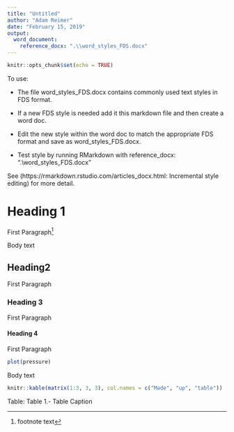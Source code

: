 ```yaml
---
title: "Untitled"
author: "Adam Reimer"
date: "February 15, 2019"
output: 
  word_document:
    reference_docx: ".\\word_styles_FDS.docx"
---
```


```r
knitr::opts_chunk$set(echo = TRUE)
```
To use:
  
* The file word_styles_FDS.docx contains commonly used text styles in FDS format.
  
* If a new FDS style is needed add it this markdown file and then create a word doc.
  
* Edit the new style within the word doc to match the appropriate FDS format and save as word_styles_FDS.docx.
  
* Test style by running RMarkdown with reference_docx: ".\\word_styles_FDS.docx"
  
See (https://rmarkdown.rstudio.com/articles_docx.html: Incremental style editing) for more detail.

# Heading 1
First Paragraph^[footnote text]
  
Body text
  
## Heading2
First Paragraph
  
### Heading 3
First Paragraph
  
#### Heading 4
First Paragraph
  
```r
plot(pressure)
```
  
Body text
  
```r
knitr::kable(matrix(1:3, 3, 3), col.names = c("Made", "up", "table"))
```
  
Table: Table 1.- Table Caption